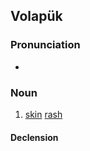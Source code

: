 ==Volapük==

===Pronunciation===
* {{IPA|vo|[ksɛˈan]}}

===Noun===
{{vo-noun}}

# [[skin]] [[rash]]

====Declension====
{{vo-decl-noun}}